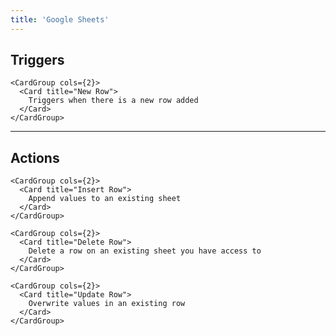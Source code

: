 ```yaml
---
title: 'Google Sheets'
---
```


## Triggers


    <CardGroup cols={2}>
      <Card title="New Row">
        Triggers when there is a new row added
      </Card>
    </CardGroup>
  

---

## Actions


    <CardGroup cols={2}>
      <Card title="Insert Row">
        Append values to an existing sheet
      </Card>
    </CardGroup>
  
    <CardGroup cols={2}>
      <Card title="Delete Row">
        Delete a row on an existing sheet you have access to
      </Card>
    </CardGroup>
  
    <CardGroup cols={2}>
      <Card title="Update Row">
        Overwrite values in an existing row
      </Card>
    </CardGroup>
  
